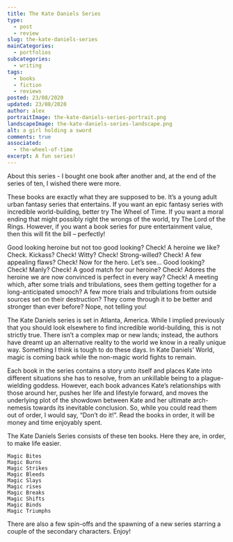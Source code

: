 ```yaml
---
title: The Kate Daniels Series
type: 
  - post
  - review
slug: the-kate-daniels-series
mainCategories: 
  - portfolios
subcategories: 
  - writing
tags:
  - books
  - fiction
  - reviews
posted: 23/08/2020
updated: 23/08/2020
author: alex
portraitImage: the-kate-daniels-series-portrait.png
landscapeImage: the-kate-daniels-series-landscape.png
alt: a girl holding a sword
comments: true
associated:
  - the-wheel-of-time
excerpt: A fun series!
---
```


<div className="body">

About this series - I bought one book after another and, at the end of the series of ten, I wished there were more.

These books are exactly what they are supposed to be. It’s a young adult urban fantasy series that entertains. If you want an epic fantasy series with incredible world-building, better try The Wheel of Time. If you want a moral ending that might possibly right the wrongs of the world, try The Lord of the Rings. However, if you want a book series for pure entertainment value, then this will fit the bill – perfectly!

Good looking heroine but not too good looking? Check! A heroine we like? Check. Kickass? Check! Witty? Check! Strong-willed? Check! A few appealing flaws? Check! Now for the hero. Let’s see… Good looking? Check! Manly? Check! A good match for our heroine? Check! Adores the heroine we are now convinced is perfect in every way? Check! A meeting which, after some trials and tribulations, sees them getting together for a long-anticipated smooch? A few more trials and tribulations from outside sources set on their destruction? They come through it to be better and stronger than ever before? Nope, not telling you!

The Kate Daniels series is set in Atlanta, America. While I implied previously that you should look elsewhere to find incredible world-building, this is not strictly true. There isn’t a complex map or new lands; instead, the authors have dreamt up an alternative reality to the world we know in a really unique way. Something I think is tough to do these days. In Kate Daniels’ World, magic is coming back while the non-magic world fights to remain.

Each book in the series contains a story unto itself and places Kate into different situations she has to resolve, from an unkillable being to a plague-wielding goddess. However, each book advances Kate’s relationships with those around her, pushes her life and lifestyle forward, and moves the underlying plot of the showdown between Kate and her ultimate arch-nemesis towards its inevitable conclusion. So, while you could read them out of order, I would say, “Don’t do it!”. Read the books in order, it will be money and time enjoyably spent.

The Kate Daniels Series consists of these ten books. Here they are, in order, to make life easier.

    Magic Bites
    Magic Burns
    Magic Strikes
    Magic Bleeds
    Magic Slays
    Magic rises
    Magic Breaks
    Magic Shifts
    Magic Binds
    Magic Triumphs

There are also a few spin-offs and the spawning of a new series starring a couple of the secondary characters.
Enjoy!

</div>
